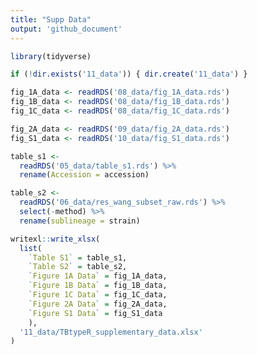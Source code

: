 ```yaml
---
title: "Supp Data"
output: 'github_document'
---
```


```r
library(tidyverse)

if (!dir.exists('11_data')) { dir.create('11_data') }

fig_1A_data <- readRDS('08_data/fig_1A_data.rds')
fig_1B_data <- readRDS('08_data/fig_1B_data.rds')
fig_1C_data <- readRDS('08_data/fig_1C_data.rds')

fig_2A_data <- readRDS('09_data/fig_2A_data.rds')
fig_S1_data <- readRDS('10_data/fig_S1_data.rds')
```

```r
table_s1 <- 
  readRDS('05_data/table_s1.rds') %>% 
  rename(Accession = accession)
```

```r

table_s2 <- 
  readRDS('06_data/res_wang_subset_raw.rds') %>% 
  select(-method) %>% 
  rename(sublineage = strain)
```

```r
writexl::write_xlsx(
  list(
    `Table S1` = table_s1,
    `Table S2` = table_s2,
    `Figure 1A Data` = fig_1A_data,
    `Figure 1B Data` = fig_1B_data,
    `Figure 1C Data` = fig_1C_data,
    `Figure 2A Data` = fig_2A_data,
    `Figure S1 Data` = fig_S1_data
    ),
  '11_data/TBtypeR_supplementary_data.xlsx'
)
```

